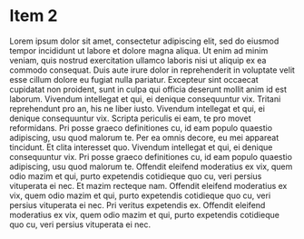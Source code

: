 # Item 2

Lorem ipsum dolor sit amet, consectetur adipiscing elit, sed do eiusmod tempor incididunt ut labore et dolore magna aliqua. Ut enim ad minim veniam, quis nostrud exercitation ullamco laboris nisi ut aliquip ex ea commodo consequat. Duis aute irure dolor in reprehenderit in voluptate velit esse cillum dolore eu fugiat nulla pariatur. Excepteur sint occaecat cupidatat non proident, sunt in culpa qui officia deserunt mollit anim id est laborum. Vivendum intellegat et qui, ei denique consequuntur vix. Tritani reprehendunt pro an, his ne liber iusto. Vivendum intellegat et qui, ei denique consequuntur vix. Scripta periculis ei eam, te pro movet reformidans. Pri posse graeco definitiones cu, id eam populo quaestio adipiscing, usu quod malorum te. Per ea omnis decore, eu mei appareat tincidunt. Et clita interesset quo. Vivendum intellegat et qui, ei denique consequuntur vix. Pri posse graeco definitiones cu, id eam populo quaestio adipiscing, usu quod malorum te. Offendit eleifend moderatius ex vix, quem odio mazim et qui, purto expetendis cotidieque quo cu, veri persius vituperata ei nec. Et mazim recteque nam. Offendit eleifend moderatius ex vix, quem odio mazim et qui, purto expetendis cotidieque quo cu, veri persius vituperata ei nec. Pri veritus expetendis ex. Offendit eleifend moderatius ex vix, quem odio mazim et qui, purto expetendis cotidieque quo cu, veri persius vituperata ei nec.
